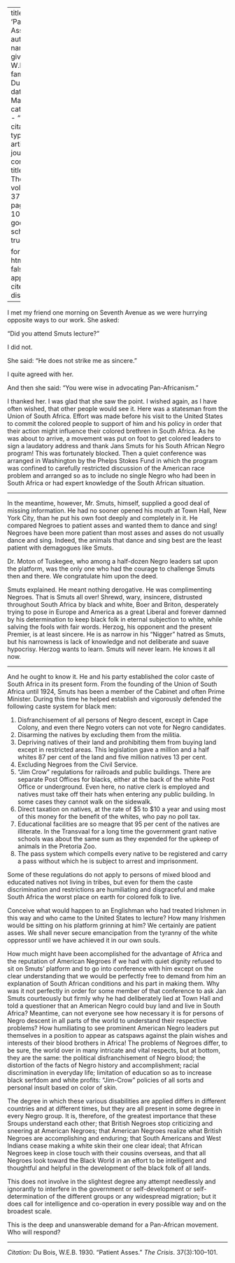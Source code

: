 
---
title: 'Patient Asses'
author:
  - name:
      given: W.E.B.
      family: Du Bois
date: Mar. 1930
categories: 
  - ""
citation: 
  type: article-journal
  container-title: The Crisis
  volume: 37
  issue: 3
  page: 100-101
google-scholar: true

format:
  html:
    toc: false
    appendix-cite-as: display
---


I met my friend one morning on Seventh Avenue as we were hurrying opposite ways to our work. She asked:

"Did you attend Smuts lecture?"

I did not.

She said: "He does not strike me as sincere."

I quite agreed with her.

And then she said: "You were wise in advocating Pan-Africanism."

I thanked her. I was glad that she saw the point. I wished again, as I have often wished, that other people would see it. Here was a statesman from the Union of South Africa. Effort was made before his visit to the United States to commit the colored people to support of him and his policy in order that their action might influence their colored brethren in South Africa. As he was about to arrive, a movement was put on foot to get colored leaders to sign a laudatory address and thank Jans Smuts for his South African Negro program! This was fortunately blocked. Then a quiet conference was arranged in Washington by the Phelps Stokes Fund in which the program was confined to carefully restricted discussion of the American race problem and arranged so as to include no single Negro who had been in South Africa or had expert knowledge of the South African situation.

-----------------

In the meantime, however, Mr. Smuts, himself, supplied a good deal of missing information. He had no sooner opened his mouth at Town Hall, New York City, than he put his own foot deeply and completely in it. He compared Negroes to patient asses and wanted them to dance and sing! Negroes have been more patient than most asses and asses do not usually dance and sing. Indeed, the animals that dance and sing best are the least patient with demagogues like Smuts.

Dr. Moton of Tuskegee, who among a half-dozen Negro leaders sat upon the platform, was the only one who had the courage to challenge Smuts then and there. We congratulate him upon the deed.

Smuts explained. He meant nothing derogative. He was complimenting Negroes. That is Smuts all over! Shrewd, wary, insincere, distrusted throughout South Africa by black and white, Boer and Briton, desperately trying to pose in Europe and America as a great Liberal and forever damned by his determination to keep black folk in eternal subjection to white, while salving the fools with fair words. Herzog, his opponent and the present Premier, is at least sincere. He is as narrow in his "Nigger" hatred as Smuts, but his narrowness is lack of knowledge and not deliberate and suave hypocrisy. Herzog wants to learn. Smuts will never learn. He knows it all now.

-----------------

And he ought to know it. He and his party established the color caste of South Africa in its present form. From the founding of the Union of South Africa until 1924, Smuts has been a member of the Cabinet and often Prime Minister. During this time he helped establish and vigorously defended the following caste system for black men:

1. Disfranchisement of all persons of Negro descent, except in Cape Colony, and even there Negro voters can not vote for Negro candidates.
2. Disarming the natives by excluding them from the militia.
3. Depriving natives of their land and prohibiting them from buying land except in restricted areas. This legislation gave a million and a half whites 87 per cent of the land and five million natives 13 per cent.
4. Excluding Negroes from the Civil Service.
5. "Jim Crow" regulations for railroads and public buildings. There are separate Post Offices for blacks, either at the back of the white Post Office or underground. Even here, no native clerk is employed and natives must take off their hats when entering any public building. In some cases they cannot walk on the sidewalk.
6. Direct taxation on natives, at the rate of $5 to $10 a year and using most of this money for the benefit of the whites, who pay no poll tax.
7. Educational facilities are so meagre that 95 per cent of the natives are illiterate. In the Transvaal for a long time the government grant native schools was about the same sum as they expended for the upkeep of animals in the Pretoria Zoo.
8. The pass system which compells every native to be registered and carry a pass without which he is subject to arrest and imprisonment.

Some of these regulations do not apply to persons of mixed blood and educated natives not living in tribes, but even for them the caste discrimination and restrictions are humiliating and disgraceful and make South Africa the worst place on earth for colored folk to live.

Conceive what would happen to an Englishman who had treated Irishmen in this way and who came to the United States to lecture? How many Irishmen would be sitting on his platform grinning at him? We certainly are patient asses. We shall never secure emancipation from the tyranny of the white oppressor until we have achieved it in our own souls.

How much might have been accomplished for the advantage of Africa and the reputation of American Negroes if we had with quiet dignity refused to sit on Smuts' platform and to go into conference with him except on the clear understanding that we would be perfectly free to demand from him an explanation of South African conditions and his part in making them. Why was it not perfectly in order for some member of that conference to ask Jan Smuts courteously but firmly why he had deliberately lied at Town Hall and told a questioner that an American Negro could buy land and live in South Africa? Meantime, can not everyone see how necessary it is for persons of Negro descent in all parts of the world to understand their respective problems? How humiliating to see prominent American Negro leaders put themselves in a position to appear as catspaws against the plain wishes and interests of their blood brothers in Africa!
The problems of Negroes differ, to be sure, the world over in many intricate and vital respects, but at bottom, they are the same: the political disfranchisement of Negro blood; the distortion of the facts of Negro history and accomplishment; racial discrimination in everyday life; limitation of education so as to increase black serfdom and white profits: "Jim-Crow" policies of all sorts and personal insult based on color of skin.

The degree in which these various disabilities are applied differs in different countries and at different times, but they are all present in some degree in every Negro group. It is, therefore, of the greatest importance that these Sroups understand each other; that British Negroes stop criticizing and sneering at American Negroes; that American Negroes realize what British Negroes are accomplishing and enduring; that South Americans and West Indians cease making a white skin their one clear ideal; that African Negroes keep in close touch with their cousins overseas, and that all Negroes look toward the Black World in an effort to be intelligent and thoughtful and helpful in the development of the black folk of all lands.

This does not involve in the slightest degree any attempt needlessly and ignorantly to interfere in the government or self-development or self-determination of the different groups or any widespread migration; but it does call for intelligence and co-operation in every possible way and on the broadest scale.

This is the deep and unanswerable demand for a Pan-African movement. Who will respond?

_____________
*Citation:* Du Bois, W.E.B. 1930. "Patient Asses." *The Crisis*. 37(3):100&ndash;101.